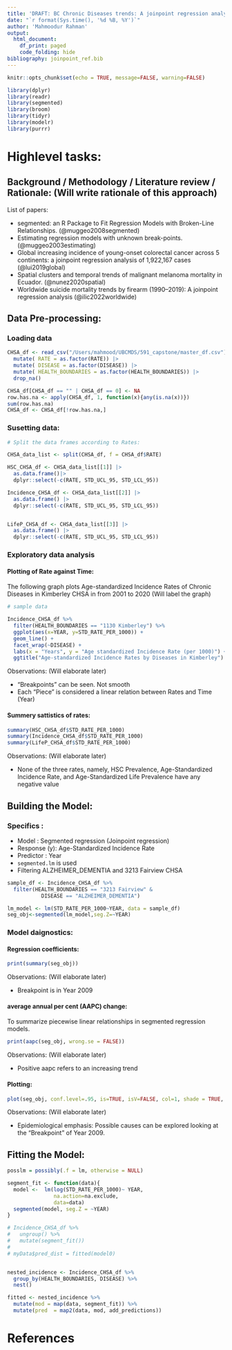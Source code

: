 ```yaml
---
title: 'DRAFT: BC Chronic Diseases trends: A joinpoint regression analysis'
date: "`r format(Sys.time(), '%d %B, %Y')`"
author: 'Mahmoodur Rahman'
output:
  html_document:
    df_print: paged
    code_folding: hide
bibliography: joinpoint_ref.bib
---
```


```r
knitr::opts_chunk$set(echo = TRUE, message=FALSE, warning=FALSE)
```



```r
library(dplyr)
library(readr)
library(segmented)
library(broom)
library(tidyr)
library(modelr)
library(purrr)
```
# Highlevel tasks:

## Background / Methodology / Literature review / Rationale: (Will write rationale of this approach)

List of papers:

 - segmented: an R Package to Fit Regression Models with Broken-Line Relationships. (@muggeo2008segmented)
 - Estimating regression models with unknown break-points. (@muggeo2003estimating)
 - Global increasing incidence of young-onset colorectal cancer across 5 continents: a joinpoint regression analysis of 1,922,167 cases (@lui2019global)
 - Spatial clusters and temporal trends of malignant melanoma mortality in Ecuador. (@nunez2020spatial)
 - Worldwide suicide mortality trends by firearm (1990–2019): A joinpoint regression analysis (@ilic2022worldwide)
 
## Data Pre-processing:

### Loading data

```r
CHSA_df <- read_csv("/Users/mahmood/UBCMDS/591_capstone/master_df.csv") |>
  mutate( RATE = as.factor(RATE)) |> 
  mutate( DISEASE = as.factor(DISEASE)) |>
  mutate( HEALTH_BOUNDARIES = as.factor(HEALTH_BOUNDARIES)) |> 
  drop_na()

CHSA_df[CHSA_df == "" | CHSA_df == 0] <- NA
row.has.na <- apply(CHSA_df, 1, function(x){any(is.na(x))})
sum(row.has.na)
CHSA_df <- CHSA_df[!row.has.na,]

```

### Susetting data:

```r

# Split the data frames according to Rates:

CHSA_data_list <- split(CHSA_df, f = CHSA_df$RATE) 

HSC_CHSA_df <- CHSA_data_list[[1]] |> 
  as.data.frame()|>
  dplyr::select(-c(RATE, STD_UCL_95, STD_LCL_95))

Incidence_CHSA_df <- CHSA_data_list[[2]] |> 
  as.data.frame() |> 
  dplyr::select(-c(RATE, STD_UCL_95, STD_LCL_95))


LifeP_CHSA_df <- CHSA_data_list[[3]] |> 
  as.data.frame() |> 
  dplyr::select(-c(RATE, STD_UCL_95, STD_LCL_95))


```


### Exploratory data analysis

#### Plotting of Rate against Time: 

The following graph plots Age-standardized Incidence Rates of Chronic Diseases in Kimberley CHSA in from 2001 to 2020 (Will label the graph)

```r
# sample data

Incidence_CHSA_df %>%
  filter(HEALTH_BOUNDARIES == "1130 Kimberley") %>%
  ggplot(aes(x=YEAR, y=STD_RATE_PER_1000)) +
  geom_line() +
  facet_wrap(~DISEASE) +
  labs(x = "Years", y = "Age standardized Incidence Rate (per 1000)") +
  ggtitle("Age-standardized Incidence Rates by Diseases in Kimberley")

```

Observations: (Will elaborate later)

 - "Breakpoints" can be seen. Not smooth
 - Each "Piece" is considered a linear relation between Rates and Time (Year)
 
#### Summery sattistics of rates:

```r

summary(HSC_CHSA_df$STD_RATE_PER_1000)
summary(Incidence_CHSA_df$STD_RATE_PER_1000)
summary(LifeP_CHSA_df$STD_RATE_PER_1000)

```
Observations: (Will elaborate later)

 - None of the three rates, namely, HSC Prevalence, Age-Standardized Incidence Rate, and  Age-Standardized Life Prevalence have any negative value

## Building the Model:

### Specifics :

 - Model : Segmented regression (Joinpoint regression)
 - Response (y): Age-Standardized Incidence Rate
 - Predictor : Year
 - `segmented.lm` is used
 - Filtering ALZHEIMER_DEMENTIA and 3213 Fairview CHSA
 
```r

sample_df <- Incidence_CHSA_df %>%
  filter(HEALTH_BOUNDARIES == "3213 Fairview" &
           DISEASE == "ALZHEIMER_DEMENTIA")

lm_model <- lm(STD_RATE_PER_1000~YEAR, data = sample_df)
seg_obj<-segmented(lm_model,seg.Z=~YEAR)

```


### Model daignostics:

#### Regression coefficients:

```r
print(summary(seg_obj))
```
Observations: (Will elaborate later)

 - Breakpoint is in Year 2009

#### average annual per cent (AAPC) change:

To summarize piecewise linear relationships in segmented
regression models.
```r
print(aapc(seg_obj, wrong.se = FALSE))
```
Observations: (Will elaborate later)

 - Positive aapc refers to an increasing trend

#### Plotting:

```r
plot(seg_obj, conf.level=.95, is=TRUE, isV=FALSE, col=1, shade = TRUE, res=TRUE, res.col=1, pch=19)
```

Observations: (Will elaborate later)

 - Epidemiological emphasis: Possible causes can be explored looking at the "Breakpoint" of Year 2009. 


## Fitting the Model: 

```r

posslm = possibly(.f = lm, otherwise = NULL)

segment_fit <- function(data){
  model <-  lm(log(STD_RATE_PER_1000)~ YEAR, 
               na.action=na.exclude,
               data=data)
  segmented(model, seg.Z = ~YEAR)
}

# Incidence_CHSA_df %>%
#   ungroup() %>%
#   mutate(segment_fit())
# 
# myData$pred_dist = fitted(model0)


nested_incidence <- Incidence_CHSA_df %>%
  group_by(HEALTH_BOUNDARIES, DISEASE) %>%
  nest()

fitted <- nested_incidence %>% 
  mutate(mod = map(data, segment_fit)) %>% 
  mutate(pred  = map2(data, mod, add_predictions))

```
 









# References
 
 
 
 
 
 
 
 